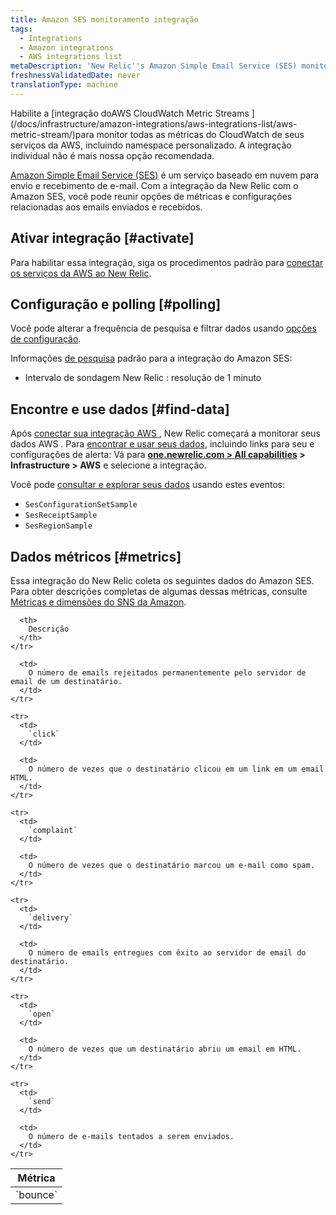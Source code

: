 ```yaml
---
title: Amazon SES monitoramento integração
tags:
  - Integrations
  - Amazon integrations
  - AWS integrations list
metaDescription: 'New Relic''s Amazon Simple Email Service (SES) monitoring integration: what data it reports, and how to enable it.'
freshnessValidatedDate: never
translationType: machine
---
```


<Callout variant="important">
  Habilite a [integração doAWS CloudWatch Metric Streams ](/docs/infrastructure/amazon-integrations/aws-integrations-list/aws-metric-stream/)para monitor todas as métricas do CloudWatch de seus serviços da AWS, incluindo namespace personalizado. A integração individual não é mais nossa opção recomendada.
</Callout>

[Amazon Simple Email Service (SES)](https://aws.amazon.com/ses/) é um serviço baseado em nuvem para envio e recebimento de e-mail. Com a integração da New Relic com o Amazon SES, você pode reunir opções de métricas e configurações relacionadas aos emails enviados e recebidos.

## Ativar integração [#activate]

Para habilitar essa integração, siga os procedimentos padrão para [conectar os serviços da AWS ao New Relic](/docs/infrastructure/infrastructure-integrations/getting-started/connect-aws-integrations-infrastructure).

## Configuração e polling [#polling]

Você pode alterar a frequência de pesquisa e filtrar dados usando [opções de configuração](/docs/integrations/new-relic-integrations/getting-started/configure-polling-frequency-data-collection-cloud-integrations).

Informações [de pesquisa](/docs/infrastructure/amazon-integrations/aws-integrations-list/aws-polling-intervals-infrastructure-integrations) padrão para a integração do Amazon SES:

* Intervalo de sondagem New Relic : resolução de 1 minuto

## Encontre e use dados [#find-data]

Após [conectar sua integração AWS ](/docs/infrastructure/infrastructure-integrations/getting-started/connect-aws-integrations-infrastructure), New Relic começará a monitorar seus dados AWS . Para [encontrar e usar seus dados](/docs/infrastructure/integrations/find-use-infrastructure-integration-data), incluindo links para seu <InlinePopover type="dashboards"/>e configurações de alerta: Vá para <DoNotTranslate>**[one.newrelic.com > All capabilities](https://one.newrelic.com/all-capabilities) > Infrastructure > AWS**</DoNotTranslate> e selecione a integração.

Você pode [consultar e explorar seus dados](/docs/using-new-relic/data/understand-data/query-new-relic-data) usando estes eventos:

* `SesConfigurationSetSample`
* `SesReceiptSample`
* `SesRegionSample`

## Dados métricos [#metrics]

Essa integração do New Relic coleta os seguintes dados do Amazon SES. Para obter descrições completas de algumas dessas métricas, consulte [Métricas e dimensões do SNS da Amazon](http://docs.aws.amazon.com/AmazonCloudWatch/latest/monitoring/sns-metricscollected.html).

<table>
  <thead>
    <tr>
      <th style={{ width: "200px" }}>
        Métrica
      </th>

      <th>
        Descrição
      </th>
    </tr>
  </thead>

  <tbody>
    <tr>
      <td>
        `bounce`
      </td>

      <td>
        O número de emails rejeitados permanentemente pelo servidor de email de um destinatário.
      </td>
    </tr>

    <tr>
      <td>
        `click`
      </td>

      <td>
        O número de vezes que o destinatário clicou em um link em um email HTML.
      </td>
    </tr>

    <tr>
      <td>
        `complaint`
      </td>

      <td>
        O número de vezes que o destinatário marcou um e-mail como spam.
      </td>
    </tr>

    <tr>
      <td>
        `delivery`
      </td>

      <td>
        O número de emails entregues com êxito ao servidor de email do destinatário.
      </td>
    </tr>

    <tr>
      <td>
        `open`
      </td>

      <td>
        O número de vezes que um destinatário abriu um email em HTML.
      </td>
    </tr>

    <tr>
      <td>
        `send`
      </td>

      <td>
        O número de e-mails tentados a serem enviados.
      </td>
    </tr>
  </tbody>
</table>